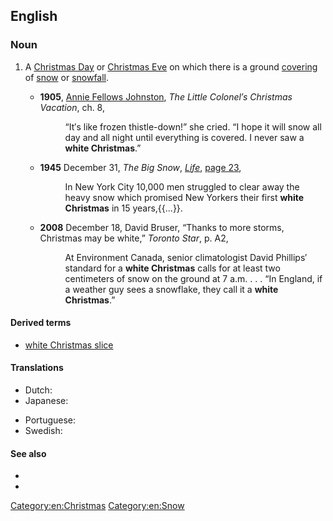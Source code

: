 ==English==
{{wikipedia}}

===Noun===
{{en-noun}}

# A [[Christmas Day]] or [[Christmas Eve]] on which there is a ground [[covering]] of [[snow]] or [[snowfall]].
#: {{ant|en|black Christmas}}
#* '''1905''', [[w:Annie Fellows Johnston|Annie Fellows Johnston]], ''The Little Colonel′s Christmas Vacation'', ch. 8,
#*: “It′s like frozen thistle-down!” she cried. “I hope it will snow all day and all night until everything is covered. I never saw a '''white Christmas'''.”
#* '''1945''' December 31, ''The Big Snow'', ''[[w:Life (magazine)|Life]]'', [http://books.google.com.au/books?id=_0gEAAAAMBAJ&pg=PA23&dq=%22white+Christmas%22+slice&hl=en&sa=X&ei=wkK7UK_NHYeemQXJroHwDQ&redir_esc=y#v=onepage&q=%22white%20Christmas%22%20slice&f=false page 23],
#*: In New York City 10,000 men struggled to clear away the heavy snow which promised New Yorkers their first '''white Christmas''' in 15 years,{{...}}.
#* '''2008''' December 18, David Bruser, “Thanks to more storms, Christmas may be white,” ''Toronto Star'', p. A2,
#*: At Environment Canada, senior climatologist David Phillips′ standard for a '''white Christmas''' calls for at least two centimeters of snow on the ground at 7 a.m. . . . “In England, if a weather guy sees a snowflake, they call it a '''white Christmas'''.”

====Derived terms====
* [[white Christmas slice]]

====Translations====
{{trans-top|a Christmas Day or Eve with snow}}
* Dutch: {{t+|nl|witte kerst|m|f}}
* Japanese: {{t|ja|ホワイトクリスマス|tr=howaito kurisumasu}}
{{trans-mid}}
* Portuguese: {{t|pt|Natal branco|m}}
* Swedish: {{t+|sv|vit jul|c}}
{{trans-bottom}}

====See also====
*{{l|en|snow day}}
*{{l|en|white Easter}}

[[Category:en:Christmas]]
[[Category:en:Snow]]